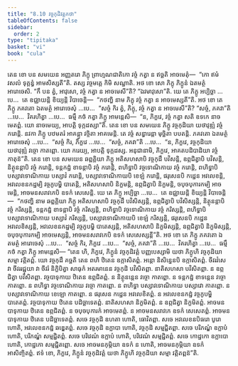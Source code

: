 ```yaml
---
title: "8.10 វច្ចកុដិវត្តកថា"
tableOfContents: false
sidebar:
  order: 2
type: "tipitaka"
basket: "vi"
book: "cula"
---
```



<DynamicBreadcrumb />

<Division number="373" book="cula">

<Paragraph number="1704" book="cula">
តេន ខោ បន សមយេន អញ្ញតរោ ភិក្ខុ ព្រាហ្មណជាតិកោ វច្ចំ កត្វា ន ឥច្ឆតិ អាចមេតុំ—  “កោ ឥមំ វសលំ ទុគ្គន្ធំ អាមសិស្សតី”តិ. តស្ស វច្ចមគ្គេ កិមិ សណ្ឋាតិ. អថ ខោ សោ ភិក្ខុ ភិក្ខូនំ ឯតមត្ថំ អារោចេសិ. “កឹ បន ត្វំ, អាវុសោ, វច្ចំ កត្វា ន អាចមេសី”តិ? “ឯវមាវុសោ”តិ. យេ តេ ភិក្ខូ អប្បិច្ឆា …បេ…  តេ ឧជ្ឈាយន្តិ ខិយ្យន្តិ វិបាចេន្តិ—  “កថញ្ហិ នាម ភិក្ខុ វច្ចំ កត្វា ន អាចមេស្សតី”តិ. អថ ខោ តេ ភិក្ខូ ភគវតោ ឯតមត្ថំ អារោចេសុំ …បេ…  “សច្ចំ កិរ ត្វំ, ភិក្ខុ, វច្ចំ កត្វា ន អាចមេសី”តិ? “សច្ចំ, ភគវា”តិ …បេ…  វិគរហិត្វា …បេ…  ធម្មឹ កថំ កត្វា ភិក្ខូ អាមន្តេសិ—  “ន, ភិក្ខវេ, វច្ចំ កត្វា សតិ ឧទកេ នាចមេតព្ពំ. យោ នាចមេយ្យ, អាបត្តិ ទុក្កដស្សា”តិ.
</Paragraph>

<Paragraph number="1705" book="cula">
តេន ខោ បន សមយេន ភិក្ខូ វច្ចកុដិយា យថាវុឌ្ឍំ វច្ចំ ករោន្តិ. នវកា ភិក្ខូ បឋមតរំ អាគន្ត្វា វច្ចិតា អាគមេន្តិ. តេ វច្ចំ សន្ធារេន្តា មុច្ឆិតា បបតន្តិ. ភគវតោ ឯតមត្ថំ អារោចេសុំ …បេ…  “សច្ចំ កិរ, ភិក្ខវេ …បេ…  “សច្ចំ, ភគវា”តិ …បេ…  “ន, ភិក្ខវេ, វច្ចកុដិយា យថាវុឌ្ឍំ វច្ចោ កាតព្ពោ. យោ ករេយ្យ, អាបត្តិ ទុក្កដស្ស. អនុជានាមិ, ភិក្ខវេ, អាគតបដិបាដិយា វច្ចំ កាតុន៑”តិ.
</Paragraph>

<Paragraph number="1706" book="cula">
តេន ខោ បន សមយេន ឆព្ពគ្គិយា ភិក្ខូ អតិសហសាបិ វច្ចកុដឹ បវិសន្តិ, ឧព្ភជិត្វាបិ បវិសន្តិ, និត្ថុនន្តាបិ វច្ចំ ករោន្តិ, ទន្តកដ្ឋំ ខាទន្តាបិ វច្ចំ ករោន្តិ, ពហិទ្ធាបិ វច្ចទោណិកាយ វច្ចំ ករោន្តិ, ពហិទ្ធាបិ បស្សាវទោណិកាយ បស្សាវំ ករោន្តិ, បស្សាវទោណិកាយបិ ខេឡំ ករោន្តិ, ផរុសេនបិ កដ្ឋេន អវលេខន្តិ, អវលេខនកដ្ឋម្បិ វច្ចកូបម្ហិ បាតេន្តិ, អតិសហសាបិ និក្ខមន្តិ, ឧព្ភជិត្វាបិ និក្ខមន្តិ, ចបុចបុការកម្បិ អាចមេន្តិ, អាចមនសរាវកេបិ ឧទកំ សេសេន្តិ. យេ តេ ភិក្ខូ អប្បិច្ឆា …បេ…  តេ ឧជ្ឈាយន្តិ ខិយ្យន្តិ វិបាចេន្តិ—  “កថញ្ហិ នាម ឆព្ពគ្គិយា ភិក្ខូ អតិសហសាបិ វច្ចកុដឹ បវិសិស្សន្តិ, ឧព្ភជិត្វាបិ បវិសិស្សន្តិ, និត្ថុនន្តាបិ វច្ចំ ករិស្សន្តិ, ទន្តកដ្ឋំ ខាទន្តាបិ វច្ចំ ករិស្សន្តិ, ពហិទ្ធាបិ វច្ចទោណិកាយ វច្ចំ ករិស្សន្តិ, ពហិទ្ធាបិ បស្សាវទោណិកាយ បស្សាវំ ករិស្សន្តិ, បស្សាវទោណិកាយបិ ខេឡំ ករិស្សន្តិ, ផរុសេនបិ កដ្ឋេន អវលេខិស្សន្តិ, អវលេខនកដ្ឋម្បិ វច្ចកូបម្ហិ បាតេស្សន្តិ, អតិសហសាបិ និក្ខមិស្សន្តិ, ឧព្ភជិត្វាបិ និក្ខមិស្សន្តិ, ចបុចបុការកម្បិ អាចមេស្សន្តិ, អាចមនសរាវកេបិ ឧទកំ សេសេស្សន្តី”តិ. អថ ខោ តេ ភិក្ខូ ភគវតោ ឯតមត្ថំ អារោចេសុំ …បេ…  “សច្ចំ កិរ, ភិក្ខវេ …បេ…  “សច្ចំ, ភគវា”តិ …បេ…  វិគរហិត្វា …បេ…  ធម្មឹ កថំ កត្វា ភិក្ខូ អាមន្តេសិ—
</Paragraph>

</Division>
<Division number="374" book="cula">

<Paragraph number="1707" book="cula">
“តេន ហិ, ភិក្ខវេ, ភិក្ខូនំ វច្ចកុដិវត្តំ បញ្ញបេស្សាមិ យថា ភិក្ខូហិ វច្ចកុដិយា សម្មា វត្តិតព្ពំ. យោ វច្ចកុដឹ គច្ឆតិ តេន ពហិ ឋិតេន ឧក្កាសិតព្ពំ. អន្តោ និសិន្នេនបិ ឧក្កាសិតព្ពំ. ចីវរវំសេ វា ចីវររជ្ជុយា វា ចីវរំ និក្ខិបិត្វា សាធុកំ អតរមានេន វច្ចកុដិ បវិសិតព្ពា. នាតិសហសា បវិសិតព្ពា. ន ឧព្ភជិត្វា បវិសិតព្ពា. វច្ចបាទុកាយ ឋិតេន ឧព្ភជិតព្ពំ. ន និត្ថុនន្តេន វច្ចោ កាតព្ពោ. ន ទន្តកដ្ឋំ ខាទន្តេន វច្ចោ កាតព្ពោ. ន ពហិទ្ធា វច្ចទោណិកាយ វច្ចោ កាតព្ពោ. ន ពហិទ្ធា បស្សាវទោណិកាយ បស្សាវោ កាតព្ពោ. ន បស្សាវទោណិកាយ ខេឡោ កាតព្ពោ. ន ផរុសេន កដ្ឋេន អវលេខិតព្ពំ. ន អវលេខនកដ្ឋំ វច្ចកូបម្ហិ បាតេតព្ពំ. វច្ចបាទុកាយ ឋិតេន បដិច្ឆាទេតព្ពំ. នាតិសហសា និក្ខមិតព្ពំ. ន ឧព្ភជិត្វា និក្ខមិតព្ពំ. អាចមនបាទុកាយ ឋិតេន ឧព្ភជិតព្ពំ. ន ចបុចបុការកំ អាចមេតព្ពំ. ន អាចមនសរាវកេ ឧទកំ សេសេតព្ពំ. អាចមនបាទុកាយ ឋិតេន បដិច្ឆាទេតព្ពំ.
</Paragraph>

<Paragraph number="1708" book="cula">
សចេ វច្ចកុដិ ឧហតា ហោតិ, ធោវិតព្ពា. សចេ អវលេខនបិធរោ បូរោ ហោតិ, អវលេខនកដ្ឋំ ឆឌ្ឌេតព្ពំ. សចេ វច្ចកុដិ ឧក្លាបា ហោតិ, វច្ចកុដិ សម្មជ្ជិតព្ពា. សចេ បរិភណ្ឌំ ឧក្លាបំ ហោតិ, បរិភណ្ឌំ សម្មជ្ជិតព្ពំ. សចេ បរិវេណំ ឧក្លាបំ ហោតិ, បរិវេណំ សម្មជ្ជិតព្ពំ. សចេ កោដ្ឋកោ ឧក្លាបោ ហោតិ, កោដ្ឋកោ សម្មជ្ជិតព្ពោ. សចេ អាចមនកុម្ភិយា ឧទកំ ន ហោតិ, អាចមនកុម្ភិយា ឧទកំ អាសិញ្ចិតព្ពំ. ឥទំ ខោ, ភិក្ខវេ, ភិក្ខូនំ វច្ចកុដិវត្តំ យថា ភិក្ខូហិ វច្ចកុដិយា សម្មា វត្តិតព្ពន៑”តិ.
</Paragraph>
</Division>